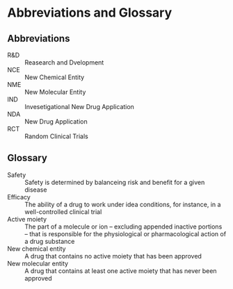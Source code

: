 # Abbreviations and Glossary {-}

## Abbreviations {-}

R&D
: Reasearch and Dvelopment

NCE
: New Chemical Entity

NME
: New Molecular Entity

IND
: Invesetigational New Drug Application

NDA
: New Drug Application

RCT
: Random Clinical Trials

## Glossary {-}

Safety
: Safety is determined by balanceing risk and benefit for a given disease

Efficacy
: The ability of a drug to work under idea conditions, for instance, in a well-controlled clinical trial

Active moiety
: The part of a molecule or ion – excluding appended inactive portions – that is responsible for the physiological or pharmacological action of a drug substance

New chemical entity
: A drug that contains no active moiety that has been approved

New molecular entity
: A drug that contains at least one active moiety that has never been approved
